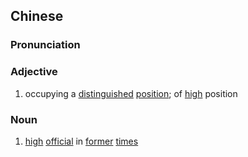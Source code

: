 ==Chinese==
{{zh-forms|s=显贵}}

===Pronunciation===
{{zh-pron
|m=xiǎnguì
|c=hin2 gwai3
|mn=hián-kùi
|cat=a,n
}}

===Adjective===
{{zh-adj}}

# occupying a [[distinguished]] [[position]]; of [[high]] position

===Noun===
{{zh-noun}}

# [[high]] [[official]] in [[former]] [[time]]s